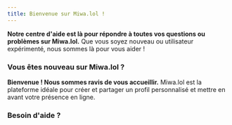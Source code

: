 ```yaml
---
title: Bienvenue sur Miwa.lol !
---
```



**Notre centre d'aide est là pour répondre à toutes vos questions ou problèmes sur Miwa.lol.** Que vous soyez nouveau ou utilisateur expérimenté, nous sommes là pour vous aider !

### Vous êtes nouveau sur Miwa.lol ?

**Bienvenue ! Nous sommes ravis de vous accueillir.** Miwa.lol est la plateforme idéale pour créer et partager un profil personnalisé et mettre en avant votre présence en ligne.

<LinkCard
  title="Guide de démarrage" href="/fr/getting-started/creating-an-account/"
  description="Découvrez comment créer un compte et commencer avec Miwa.lol."
/>

### Besoin d'aide ?

<CardGrid>
  <LinkCard
    title="Dépannage" href="/fr/misc/troubleshooting/"
    description="Trouvez des solutions aux problèmes courants que vous pourriez rencontrer."
  />
  <LinkCard
    title="Contactez-nous" href="/fr/misc/contact/"
    description="Contactez notre équipe d'assistance."
  />
</CardGrid>